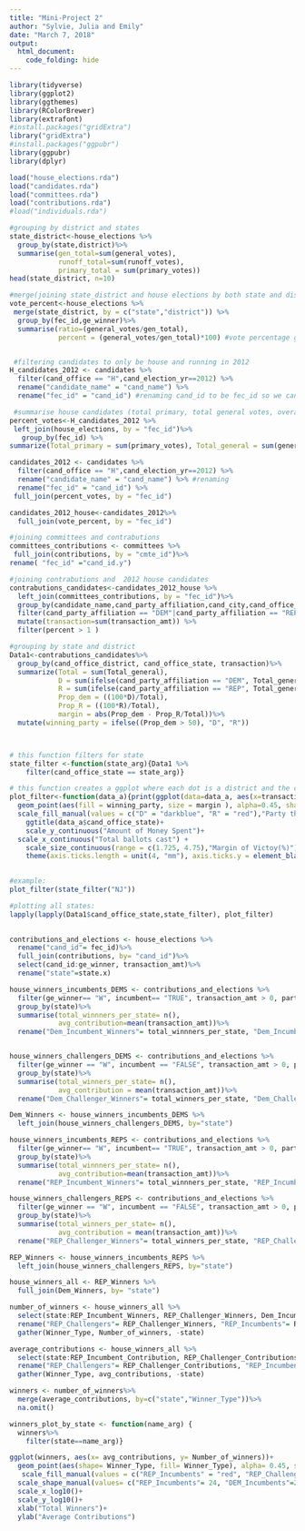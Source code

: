 ```yaml
---
title: "Mini-Project 2"
author: "Sylvie, Julia and Emily"
date: "March 7, 2018"
output: 
  html_document:
    code_folding: hide
---
```

```r
library(tidyverse)
library(ggplot2)
library(ggthemes)
library(RColorBrewer)
library(extrafont)
#install.packages("gridExtra")
library("gridExtra")
#install.packages("ggpubr")
library(ggpubr)
library(dplyr)
```

```r
load("house_elections.rda")
load("candidates.rda")
load("committees.rda")
load("contributions.rda")
#load("individuals.rda")
```



```r
#grouping by district and states
state_district<-house_elections %>%
  group_by(state,district)%>%
  summarise(gen_total=sum(general_votes),
            runoff_total=sum(runoff_votes), 
            primary_total = sum(primary_votes))
head(state_district, n=10)

#merge(joining state_district and house elections by both state and district)
vote_percent<-house_elections %>%
 merge(state_district, by = c("state","district")) %>%
  group_by(fec_id,ge_winner)%>%
  summarise(ratio=(general_votes/gen_total), 
            percent = (general_votes/gen_total)*100) #vote percentage got in general election for each candidate



```

```r
 #filtering candidates to only be house and running in 2012
H_candidates_2012 <- candidates %>%
  filter(cand_office == "H",cand_election_yr==2012) %>%
  rename("candidate_name" = "cand_name") %>% 
  rename("fec_id" = "cand_id") #renaming cand_id to be fec_id so we can join 

 #summarise house candidates (total primary, total general votes, overall total votes)
percent_votes<-H_candidates_2012 %>%
 left_join(house_elections, by = "fec_id")%>%
   group_by(fec_id) %>%
summarize(Total_primary = sum(primary_votes), Total_general = sum(general_votes), total= Total_primary + Total_general)

candidates_2012 <- candidates %>%
  filter(cand_office == "H",cand_election_yr==2012) %>%
  rename("candidate_name" = "cand_name") %>% #renaming 
  rename("fec_id" = "cand_id") %>%
 full_join(percent_votes, by = "fec_id") 

candidates_2012_house<-candidates_2012%>%
  full_join(vote_percent, by = "fec_id")

#joining committees and contrabutions 
committees_contributions <- committees %>%
 full_join(contributions, by = "cmte_id")%>%
rename( "fec_id" ="cand_id.y")

#joining contrabutions and  2012 house candidates
contrabutions_candidates<-candidates_2012_house %>%
  left_join(committees_contributions, by = "fec_id")%>%
  group_by(candidate_name,cand_party_affiliation,cand_city,cand_office_district, fec_id, cand_office_state, Total_primary, Total_general,percent, total)%>%
  filter(cand_party_affiliation == "DEM"|cand_party_affiliation == "REP") %>% 
  mutate(transaction=sum(transaction_amt)) %>%
  filter(percent > 1 )

```


```r
#grouping by state and district 
Data1<-contrabutions_candidates%>%
  group_by(cand_office_district, cand_office_state, transaction)%>%
  summarize(Total = sum(Total_general), 
            D = sum(ifelse(cand_party_affiliation == "DEM", Total_general, 0)), 
            R = sum(ifelse(cand_party_affiliation == "REP", Total_general , 0)), 
            Prop_dem = ((100*D)/Total), 
            Prop_R = ((100*R)/Total), 
            margin = abs(Prop_dem - Prop_R/Total))%>%
  mutate(winning_party = ifelse((Prop_dem > 50), "D", "R"))



# this function filters for state 
state_filter <-function(state_arg){Data1 %>%
    filter(cand_office_state == state_arg)}

# this function creates a ggplot where each dot is a district and the color is the party that won the district  and the size is the victory of margin and the x-axis = number of total ballots cast in each district and the y-axis = total amount of money spent in each district. 
plot_filter<-function(data_a){print(ggplot(data=data_a, aes(x=transaction, y =Total )) + 
  geom_point(aes(fill = winning_party, size = margin ), alpha=0.45, shape = 21, color="black", stroke = 1.29, position=position_dodge(width=0.7)) +
  scale_fill_manual(values = c("D" = "darkblue", "R" = "red"),"Party that won the district") +
    ggtitle(data_a$cand_office_state)+
    scale_y_continuous("Amount of Money Spent")+
  scale_x_continuous("Total ballots cast") +
    scale_size_continuous(range = c(1.725, 4.75),"Margin of Victoy(%)")+
    theme(axis.ticks.length = unit(4, "mm"), axis.ticks.y = element_blank()))}
     

#example:
plot_filter(state_filter("NJ"))
```

```r
#plotting all states: 
lapply(lapply(Data1$cand_office_state,state_filter), plot_filter)
  
```
```r
contributions_and_elections <- house_elections %>%
  rename("cand_id"= fec_id)%>%
  full_join(contributions, by= "cand_id")%>%
  select(cand_id:ge_winner, transaction_amt)%>%
  rename("state"=state.x)

house_winners_incumbents_DEMS <- contributions_and_elections %>%
  filter(ge_winner== "W", incumbent== "TRUE", transaction_amt > 0, party== "D")%>%
  group_by(state)%>%
  summarise(total_winnners_per_state= n(),
            avg_contribution=mean(transaction_amt))%>%
  rename("Dem_Incumbent_Winners"= total_winnners_per_state, "Dem_Incumbent_Contribution"= avg_contribution)


house_winners_challengers_DEMS <- contributions_and_elections %>%
  filter(ge_winner == "W", incumbent == "FALSE", transaction_amt > 0, party== "D")%>%
  group_by(state)%>%
  summarise(total_winners_per_state= n(),
            avg_contribution = mean(transaction_amt))%>%
  rename("Dem_Challenger_Winners"= total_winners_per_state, "Dem_Challenger_Contributions"= avg_contribution)

Dem_Winners <- house_winners_incumbents_DEMS %>%
  left_join(house_winners_challengers_DEMS, by="state")

house_winners_incumbents_REPS <- contributions_and_elections %>%
  filter(ge_winner== "W", incumbent== "TRUE", transaction_amt > 0, party== "R")%>%
  group_by(state)%>%
  summarise(total_winnners_per_state= n(),
            avg_contribution=mean(transaction_amt))%>%
  rename("REP_Incumbent_Winners"= total_winnners_per_state, "REP_Incumbent_Contribution"= avg_contribution)

house_winners_challengers_REPS <- contributions_and_elections %>%
  filter(ge_winner == "W", incumbent == "FALSE", transaction_amt > 0, party== "R")%>%
  group_by(state)%>%
  summarise(total_winners_per_state= n(),
            avg_contribution = mean(transaction_amt))%>%
  rename("REP_Challenger_Winners"= total_winners_per_state, "REP_Challenger_Contributions"= avg_contribution)

REP_Winners <- house_winners_incumbents_REPS %>%
  left_join(house_winners_challengers_REPS, by="state")

house_winners_all <- REP_Winners %>%
  full_join(Dem_Winners, by= "state")
```

```r
number_of_winners <- house_winners_all %>%
  select(state:REP_Incumbent_Winners, REP_Challenger_Winners, Dem_Incumbent_Winners, Dem_Challenger_Winners)%>%
  rename("REP_Challengers"= REP_Challenger_Winners, "REP_Incumbents"= REP_Incumbent_Winners,"DEM_Challengers"= Dem_Challenger_Winners, "DEM_Incumbents"= Dem_Incumbent_Winners)%>%
  gather(Winner_Type, Number_of_winners, -state)
```

```r
average_contributions <- house_winners_all %>%
  select(state:REP_Incumbent_Contribution, REP_Challenger_Contributions, Dem_Incumbent_Contribution, Dem_Challenger_Contributions)%>%
  rename("REP_Challengers"= REP_Challenger_Contributions, "REP_Incumbents"= REP_Incumbent_Contribution,"DEM_Challengers"= Dem_Challenger_Contributions, "DEM_Incumbents"= Dem_Incumbent_Contribution)%>%
  gather(Winner_Type, avg_contributions, -state)
```

```r
winners <- number_of_winners%>%
  merge(average_contributions, by=c("state","Winner_Type"))%>%
  na.omit()
```


```r

winners_plot_by_state <- function(name_arg) {
  winners%>%
    filter(state==name_arg)}
```

```r

ggplot(winners, aes(x= avg_contributions, y= Number_of_winners))+
  geom_point(aes(shape= Winner_Type, fill= Winner_Type), alpha= 0.45, size= 3)+
   scale_fill_manual(values = c("REP_Incumbents" = "red", "REP_Challengers" = "red", "DEM_Incumbents"="darkblue", "DEM_Challengers"= "darkblue"))+
  scale_shape_manual(values= c("REP_Incumbents"= 24, "DEM_Incumbents"=24, "REP_Challengers"= 21, "DEM_Challengers"=21))+
  scale_x_log10()+
  scale_y_log10()+
  xlab("Total Winners")+
  ylab("Average Contributions")

```

